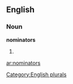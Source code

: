 
==English==

===Noun===
'''nominators'''

# {{plural of|[[nominator]]}}

[[Category:English plurals]]

[[ar:nominators]]